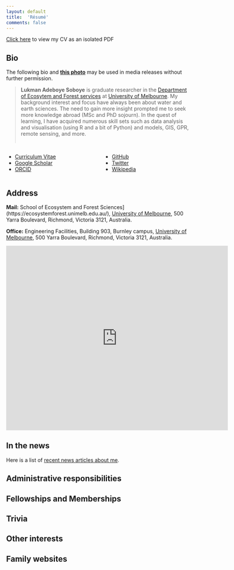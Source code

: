```yaml
---
layout: default
title:  'Résumé'
comments: false
---
```


<p class="lead">

<a href="cv.pdf">Click here</a> to view my CV as an isolated PDF

</p>

</p>

<object data="CV.pdf" type="application/pdf" width="100%" height="800px">

</p>

## Bio

The following bio and [**this photo**](../images/Me.jpg) may be used in media releases without further permission.

> **Lukman Adeboye Soboye** is graduate researcher in the [Department of Ecosytem and Forest services](https://ecosystemforest.unimelb.edu.au/research) at [University of Melbourne](https://www.unimelb.edu.au/). 
My background interest and focus have always been about water and earth sciences. The need to gain more insight prompted me to seek more knowledge abroad (MSc and PhD sojourn).</a> In the quest of learning, I have acquired numerous skill sets such as data analysis and visualisation (using R and a bit of Python) and models, GIS, GPR, remote sensing, and more.</a> <br><br>

::: columns
::: {.column width="30%"}
<ul class="fa-ul">

<li><a href=""><i class="fa-li fa-regular fa-file-pdf"></i>Curriculum Vitae</a></li>

<li><a href=""><i class="fa-li ai ai-google-scholar" style="padding-top:4px;"></i>Google Scholar</a></li>

<li><a href=""><i class="fa-li ai ai-orcid" style="padding-top:4px;"></i>ORCID</a></li>

</ul>
:::

::: {.column width="30%"}
<ul class="fa-ul">

<li><a href=""><i class="fa-li fa-brands fa-github"></i>GitHub</a></li>

<li><a href=""><i class="fa-li fa-brands fa-twitter"></i>Twitter</a></li>

<li><a href=""><i class="fa-li fa-brands fa-wikipedia-w"></i>Wikipedia</a></li>

</ul>
:::
:::

## Address

**Mail:** School of Ecosystem and Forest Sciences\](https://ecosystemforest.unimelb.edu.au/), [University of Melbourne](https://www.unimelb.edu.au/), 500 Yarra Boulevard, Richmond, Victoria 3121, Australia.

**Office:** Engineering Facilities, Building 903, Burnley campus, [University of Melbourne](https://www.unimelb.edu.au/), 500 Yarra Boulevard, Richmond, Victoria 3121, Australia.

::: mapouter
::: gmap_canvas
<iframe width="600" height="500" id="gmap_canvas" src="https://maps.google.com/maps?q=500%20Yarra%20Boulevard,%20Richmond,%20Victoria%203121,%20Australia&amp;t=&amp;z=13&amp;ie=UTF8&amp;iwloc=&amp;output=embed" frameborder="0" scrolling="no" marginheight="0" marginwidth="0">

</iframe>

<a href="https://putlocker-is.org">putlocker</a><br>

```{=html}
<style>.mapouter{position:relative;text-align:right;height:500px;width:600px;}</style>
```
<a href="https://www.embedgooglemap.net">google map in website</a>

```{=html}
<style>.gmap_canvas {overflow:hidden;background:none!important;height:500px;width:600px;}</style>
```
:::
:::

## In the news

Here is a list of [recent news articles about me](../news.qmd).

## Administrative responsibilities

## Fellowships and Memberships

## Trivia

## Other interests

## Family websites

